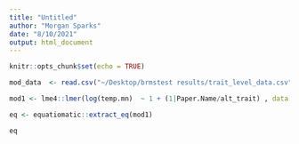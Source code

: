 ```yaml
---
title: "Untitled"
author: "Morgan Sparks"
date: "8/10/2021"
output: html_document
---
```


```r
knitr::opts_chunk$set(echo = TRUE)
```


```r
mod_data  <- read.csv("~/Desktop/brmstest results/trait_level_data.csv")

mod1 <- lme4::lmer(log(temp.mn)  ~ 1 + (1|Paper.Name/alt_trait) , data =mod_data) 

eq <- equatiomatic::extract_eq(mod1)

eq
```
